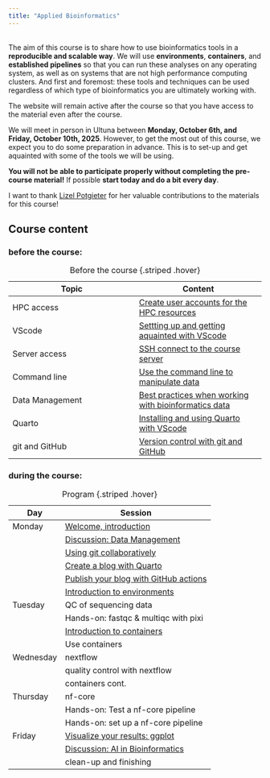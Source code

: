 ```yaml
---
title: "Applied Bioinformatics"
---
```

<br>
The aim of this course is to share how to use bioinformatics tools in a **reproducible and scalable way**. We will use **environments**, **containers**, and **established pipelines** so that you can run these analyses on any operating system, as well as on systems that are not high performance computing clusters. And first and foremost: these tools and techniques can be used regardless of which type of bioinformatics you are ultimately working with. 

The website will remain active after the course so that you have access to the material even after the course. 

We will meet in person in Ultuna between **Monday, October 6th, and Friday, October 10th, 2025**. However, to get the most out of this course, we expect you to do some preparation in advance. This is to set-up and get aquainted with some of the tools we will be using. 

::: {.callout-important}
**You will not be able to participate properly without completing the pre-course material!** If possible **start today and do a bit every day**.
:::

I want to thank [Lizel Potgieter](https://github.com/lpotgieter) for her valuable contributions to the materials for this course! 

## Course content

### before the course:

| Topic  | Content  |
|--------|--------|
| HPC access | [Create user accounts for the HPC resources](before_accounts.qmd) |
| VScode  | [Settting up and getting aquainted with VScode](before_VScode.qmd) |
| Server access  | [SSH connect to the course server](before_server.qmd) |
| Command line  | [Use the command line to manipulate data](before_command_line.qmd) |
| Data Management | [Best practices when working with bioinformatics data](before_data_management.qmd) |
| Quarto | [Installing and using Quarto with VScode](before_quarto.qmd) |
| git and GitHub | [Version control with git and GitHub](before_git_and_github.qmd) |

: Before the course {.striped .hover}

### during the course:


| Day  | Session  |
|--------|--------|
| Monday  | [Welcome, introduction](course_intro.qmd)  |
|   | [Discussion: Data Management](course_data_management.qmd)  |
|   | [Using git collaboratively](course_git.qmd)  |
|   | [Create a blog with Quarto](course_blog.qmd) |
|   | [Publish your blog with GitHub actions](course_publish_blog.qmd) |
|   | [Introduction to environments](course_environments.qmd) |
| Tuesday  | QC of sequencing data   |
|   | Hands-on: fastqc & multiqc with pixi |
|   | [Introduction to containers](course_container.qmd)  |
|   | Use containers |
| Wednesday  | nextflow |
|   | quality control with nextflow |
|  | containers cont. |
| Thursday   | nf-core |
|   | Hands-on: Test a nf-core pipeline|
|   | Hands-on: set up a nf-core pipeline  |
| Friday  | [Visualize your results: ggplot](course_ggplot.qmd) |
|   | [Discussion: AI in Bioinformatics](course_AI.qmd)|
|   | clean-up and finishing|

: Program {.striped .hover}

